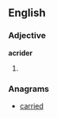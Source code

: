 ==English==

===Adjective===
'''acrider'''
# {{en-comparative of|acrid}}

===Anagrams===
* [[carried#English|carried]]